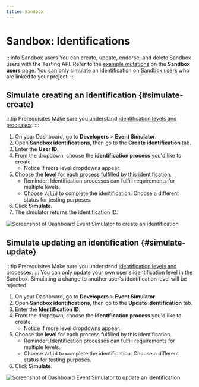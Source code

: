 ```yaml
---
title: Sandbox
---
```


# Sandbox: Identifications

:::info Sandbox users
You can create, update, endorse, and delete Sandbox users with the Testing API.
Refer to the [example mutations](../../../developers/tools/sandbox-users.mdx#examples) on the **Sandbox users** page.
You can only simulate an identification on [Sandbox users](../../../developers/tools/sandbox-users.mdx#overview) who are linked to your project.
:::

## Simulate creating an identification {#simulate-create}

:::tip Prerequisites
Make sure you understand [identification levels and processes](./index.mdx#levels-processes).
:::

1. On your Dashboard, go to **Developers** > **Event Simulator**.
1. Open **Sandbox identifications**, then go to the **Create identification** tab.
1. Enter the **User ID**.
1. From the dropdown, choose the **identification process** you'd like to create.
    - Notice if more level dropdowns appear.
1. Choose the **level** for each process fulfilled by this identification.
    - Reminder: Identification processes can fulfill requirements for multiple levels.
    - Choose `Valid` to complete the identification. Choose a different status for testing purposes.
1. Click **Simulate**.
1. The simulator returns the identification ID.

![Screenshot of Dashboard Event Simulator to create an identification](../../../images/topics/users/identifications-sandbox-create.png)

## Simulate updating an identification {#simulate-update}

:::tip Prerequisites
Make sure you understand [identification levels and processes](./index.mdx#levels-processes).
:::
You can only update your own user's identification level in the Sandbox. Simulating a change to another user's identification level will be rejected.

1. On your Dashboard, go to **Developers** > **Event Simulator**.
1. Open **Sandbox identifications**, then go to the **Update identification** tab.
1. Enter the **Identification ID**.
1. From the dropdown, choose the **identification process** you'd like to create.
    - Notice if more level dropdowns appear.
1. Choose the **level** for each process fulfilled by this identification.
    - Reminder: Identification processes can fulfill requirements for multiple levels.
    - Choose `Valid` to complete the identification. Choose a different status for testing purposes.
1. Click **Simulate**.

![Screenshot of Dashboard Event Simulator to update an identification](../../../images/topics/users/identifications-sandbox-update.png)
